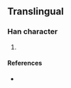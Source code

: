 {{character info/new}}
==Translingual==

===Han character===
{{Han char|rn=86|rad=火|as=10|sn=14|four=|canj=FBHX|ids=⿰火舀}}

# {{defn|Han|sort=火10}}

====References====
* {{Han ref|kx=0680.101|hdz=32223.161|uh=7196|ud=29078}}